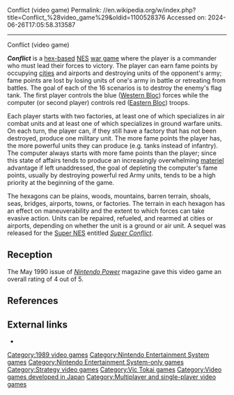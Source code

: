 Conflict (video game)
Permalink: //en.wikipedia.org/w/index.php?title=Conflict_%28video_game%29&oldid=1100528376
Accessed on: 2024-06-26T17:05:58.313587



------
Conflict (video game)
{{Infobox video game
|title = Conflict
|image = Conflict NES cover.jpg
|caption = North American cover art
|developer = [[Vic Tokai]]<ref name="gamefaqs">{{cite web | url = http://www.gamefaqs.com/console/nes/data/587197.html| title = Release information | publisher = [[GameFAQs]]| date = | accessdate = 2009-01-27}}</ref>
|publisher = Vic Tokai<ref name="gamefaqs"/>
|composer = Michiharu Hasuya
|programmer = Tomohiko Kawamura
|released = {{vgrelease|JP|December 1, 1989<ref name="gamefaqs"/>|NA|March 1990<ref name="gamefaqs"/>}}
|genre = [[Strategy game|Strategy]]<ref name="gamefaqs"/>
|modes = [[Single-player video game|Single-player]] or [[Multiplayer video game|multiplayer]]
|platforms = [[Nintendo Entertainment System|NES]]<ref name="gamefaqs"/>
}}

'''''Conflict''''' is a [[hex-based game|hex-based]] [[Nintendo Entertainment System|NES]] [[Wargaming|war game]] where the player is a commander who must lead their forces to victory. The player can earn fame points by occupying [[urban warfare|cities]] and airports and destroying units of the opponent's army; fame points are lost by losing units of one's army in battle or retreating from battles. The goal of each of the 16 scenarios is to destroy the enemy's flag tank. The first player controls the blue ([[Western Bloc]]) forces while the computer (or second player) controls red ([[Eastern Bloc]]) troops.

Each player starts with two factories, at least one of which specializes in air combat units and at least one of which specializes in ground warfare units. On each turn, the player can, if they still have a factory that has not been destroyed, produce one military unit. The more fame points the player has, the more powerful units they can produce (e.g. tanks instead of infantry). The computer always starts with more fame points than the player; since this state of affairs tends to produce an increasingly overwhelming [[materiel]] advantage if left unaddressed, the goal of depleting the computer's fame points, usually by destroying powerful red Army units, tends to be a high priority at the beginning of the game.

The hexagons can be plains, woods, mountains, barren terrain, shoals, seas, bridges, airports, towns, or factories. The terrain in each hexagon has an effect on maneuverability and the extent to which forces can take evasive action. Units can be repaired, refueled, and rearmed at cities or airports, depending on whether the unit is a ground or air unit. A sequel was released for the [[Super Nintendo Entertainment System|Super NES]] entitled ''[[Super Conflict]]''.

==Reception==
The May 1990 issue of ''[[Nintendo Power]]'' magazine gave this video game an overall rating of 4 out of 5.

==References==
{{reflist}}

==External links==
*{{moby game|id=/conflict_|name=''Conflict''}}

[[Category:1989 video games]]
[[Category:Nintendo Entertainment System games]]
[[Category:Nintendo Entertainment System-only games]]
[[Category:Strategy video games]]
[[Category:Vic Tokai games]]
[[Category:Video games developed in Japan]]
[[Category:Multiplayer and single-player video games]]


{{strategy-videogame-stub}}
